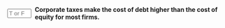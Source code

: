 ::: {.question-block}

<form onsubmit="event.preventDefault(); checkAnswerBox('module8_tf_q69','F')" style="display: flex; align-items: center; gap: 8px;">
  <input type="text" id="module8_tf_q69" name="module8_tf_q69" maxlength="1" placeholder="T or F" style="width: 55px;" data-correct-answer="F" /> 
  <label for="module8_tf_q69"><strong>Corporate taxes make the cost of debt higher than the cost of equity for most firms.</strong></label>
</form>

<div id="feedback-module8_tf_q69" class="feedback" data-status="" style="display:none;">
FALSE. Taxes make debt cheaper, since interest is deductible while equity returns are not.
</div>

:::
